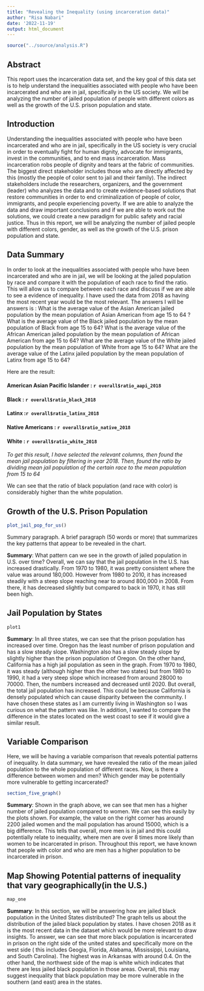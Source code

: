 ```yaml
---
title: "Revealing the Inequality (using incarceration data)"
author: "Risa Nabari"
date: '2022-11-19'
output: html_document
---
```


```r
source("../source/analysis.R")
```

## Abstract 
This report uses the incarceration data set, and the key goal of this data set is to help understand the inequalities associated with people who have been incarcerated and who are in jail, specifically in the US society. We will be analyzing the number of jailed population of people with different colors as well as the growth of the U.S. prison population and state. 


## Introduction 

Understanding the inequalities associated with people who have been incarcerated and who are in jail, specifically in the US society is very crucial in order to eventually fight for human dignity, advocate for immigrants, invest in the communities, and to end mass incarceration. Mass incarceration robs people of dignity and tears at the fabric of communities. The biggest direct stakeholder includes those who are directly affected by this (mostly the people of color sent to jail and their family). The indirect stakeholders include the researchers, organizers, and the government (leader) who analyzes the data and to create evidence-based solutions that restore communities in order to end criminalization of people of color, immigrants, and people experiencing poverty. If we are able to analyze the data and draw important conclusions and if we are able to work out the solutions, we could create a new paradigm for public safety and racial justice. Thus in this report, we will be analyzing the number of jailed people with different colors, gender, as well as the growth of the U.S. prison population and state. 

## Data Summary 
In order to look at the inequalities associated with people who have been incarcerated and who are in jail, we will be looking at the jailed population by race and compare it with the population of each race to find the ratio. This will allow us to compare between each race and discuss if we are able to see a evidence of inequality. I have used the data from 2018 as having the most recent year would be the most relevant. 
The answers I will be answers is :  What is the average value of the Asian American jailed population by the mean population of Asian American from age 15 to 64 ? What is the average value of the Black jailed population by the mean population of Black from age 15 to 64?
What is the average value of the African American jailed population by the mean population of African American from age 15 to 64? What are the average value of the White jailed population by the mean population of White from age 15 to 64? What are the average value of the Latinx jailed population by the mean population of Latinx from age 15 to 64?

Here are the result:

#### **American Asian Pacific Islander : `r overall$ratio_aapi_2018`**

#### **Black : `r overall$ratio_black_2018`**

#### **Latinx :`r overall$ratio_latinx_2018`**

#### **Native Americans : `r overall$ratio_native_2018`**

#### **White : `r overall$ratio_white_2018`**

_To get this result, I have selected the relevant columns, then found the mean jail population by filtering in year 2018. Then, found the ratio by dividing mean jail population of the certain race to the mean population from 15 to 64_

We can see that the ratio of black population (and race with color) is considerably higher than the white population. 

## Growth of the U.S. Prison Population
``` r
plot_jail_pop_for_us()
```
Summary paragraph. A brief paragraph (50 words or more) that summarizes the key patterns that appear to be revealed in the chart.

**Summary**: What pattern can we see in the growth of jailed population in U.S. over time?
Overall, we can say that the jail population in the U.S. has increased drastically. From 1970 to 1980, it was pretty consistent where the value was around 180,000. However from 1980 to 2010, it has increased steadily with a steep slope reaching near to around 800,000 in 2008. From there, it has decreased slightly but compared to back in 1970, it has still been high. 

## Jail Population by States
``` r
plot1
```
**Summary**: In all three states, we can see that the prison population has increased over time. Oregon has the least number of prison population and has a slow steady slope. Washington also has a slow steady slope by slightly higher than the prison population of Oregon. On the other hand, California has a high jail population as seen in the graph. From 1970 to 1980, it was steady (although higher than the other two states) but from 1980 to 1990, it had a very steep slope which increased from around 28000 to 70000. Then, the numbers increased and decreased until 2020. But overall, the total jail population has increased. This could be because California is densely populated which can cause disparity between the community. I have chosen these states as I am currently living in Washington so I was curious on what the pattern was like. In addition, I wanted to compare the difference in the states located on the west coast to see if it would give a similar result. 

## Variable Comparison

Here, we will be having a variable comparison that reveals potential patterns of inequality. In data summary, we have revealed the ratio of the mean jailed population to the whole population of different races. Now, is there a difference between women and men? Which gender may be potentially 
more vulnerable to getting incarcerated? 
``` r
section_five_graph()
```

**Summary**: Shown in the graph above, we can see that men has a higher number of jailed population compared to women. We can see this easily by the plots shown. For example, the value on the right corner has around 2200 jailed women and the mail population has around 15000, which is a big difference. This tells that overall, more men is in jail and this could potentially relate to inequality, where men are over 8 times more likely than women to be incarcerated in prison. Throughout this report, we have known that people with color and who are men has a higher population to be incarcerated in prison. 

## Map Showing Potential patterns of inequality that vary geographically(in the U.S.)
``` r
map_one
```

**Summary**: In this section, we will be answering how are jailed black population in the United States distributed? 
The graph tells us about the distribution of the jailed black population by states. I have chosen 2018 as it is the most recent data in the dataset which would be more relevant to draw insights. To answer, we can see that more black population is incarcerated in prison on the right side of the united states and specifically more on the west side ( this includes Geogia, Florida, Alabama, Mississippi, Louisiana, and South Carolina). The highest was in Arkansas with around 0.4.  On the other hand, the northwest side of the map is white which indicates that there are less jailed black population in those areas. Overall, this may suggest inequality that black population may be more vulnerable in the southern (and east) area in the states. 